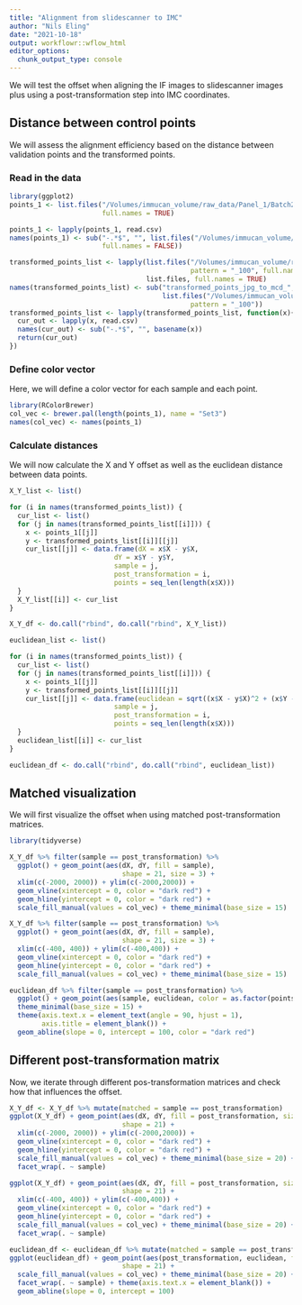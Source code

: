 ```yaml
---
title: "Alignment from slidescanner to IMC"
author: "Nils Eling"
date: "2021-10-18"
output: workflowr::wflow_html
editor_options:
  chunk_output_type: console
---
```


We will test the offset when aligning the IF images to slidescanner images
plus using a post-transformation step into IMC coordinates.

## Distance between control points

We will assess the alignment efficiency based on the distance between validation
points and the transformed points.

### Read in the data

```r
library(ggplot2)
points_1 <- list.files("/Volumes/immucan_volume/raw_data/Panel_1/Batch20210304_workflow_paper/IF_regions_validations/validation_points_mcd/",
                       full.names = TRUE)

points_1 <- lapply(points_1, read.csv)
names(points_1) <- sub("-.*$", "", list.files("/Volumes/immucan_volume/raw_data/Panel_1/Batch20210304_workflow_paper/IF_regions_validations/validation_points_mcd/",
                       full.names = FALSE))

transformed_points_list <- lapply(list.files("/Volumes/immucan_volume/raw_data/Panel_1/Batch20210304_workflow_paper/IF_regions_validations/",
                                             pattern = "_100", full.names = TRUE),
                                  list.files, full.names = TRUE)
names(transformed_points_list) <- sub("transformed_points_jpg_to_mcd_", "",
                                      list.files("/Volumes/immucan_volume/raw_data/Panel_1/Batch20210304_workflow_paper/IF_regions_validations/",
                                             pattern = "_100"))
transformed_points_list <- lapply(transformed_points_list, function(x){
  cur_out <- lapply(x, read.csv)
  names(cur_out) <- sub("-.*$", "", basename(x))
  return(cur_out)
})
```

### Define color vector

Here, we will define a color vector for each sample and each point.

```r
library(RColorBrewer)
col_vec <- brewer.pal(length(points_1), name = "Set3")
names(col_vec) <- names(points_1)
```

### Calculate distances

We will now calculate the X and Y offset as well as the euclidean distance between
data points.

```r
X_Y_list <- list()

for (i in names(transformed_points_list)) {
  cur_list <- list()
  for (j in names(transformed_points_list[[i]])) {
    x <- points_1[[j]]
    y <- transformed_points_list[[i]][[j]]
    cur_list[[j]] <- data.frame(dX = x$X - y$X,
                          dY = x$Y - y$Y,
                          sample = j,
                          post_transformation = i,
                          points = seq_len(length(x$X)))
  }
  X_Y_list[[i]] <- cur_list
}

X_Y_df <- do.call("rbind", do.call("rbind", X_Y_list))
```

```r
euclidean_list <- list()

for (i in names(transformed_points_list)) {
  cur_list <- list()
  for (j in names(transformed_points_list[[i]])) {
    x <- points_1[[j]]
    y <- transformed_points_list[[i]][[j]]
    cur_list[[j]] <- data.frame(euclidean = sqrt((x$X - y$X)^2 + (x$Y - y$Y)^2),
                          sample = j,
                          post_transformation = i,
                          points = seq_len(length(x$X)))
  }
  euclidean_list[[i]] <- cur_list
}

euclidean_df <- do.call("rbind", do.call("rbind", euclidean_list))
```

## Matched visualization

We will first visualize the offset when using matched post-transformation matrices.

```r
library(tidyverse)

X_Y_df %>% filter(sample == post_transformation) %>%
  ggplot() + geom_point(aes(dX, dY, fill = sample), 
                            shape = 21, size = 3) + 
  xlim(c(-2000, 2000)) + ylim(c(-2000,2000)) + 
  geom_vline(xintercept = 0, color = "dark red") + 
  geom_hline(yintercept = 0, color = "dark red") + 
  scale_fill_manual(values = col_vec) + theme_minimal(base_size = 15)

X_Y_df %>% filter(sample == post_transformation) %>%
  ggplot() + geom_point(aes(dX, dY, fill = sample), 
                            shape = 21, size = 3) + 
  xlim(c(-400, 400)) + ylim(c(-400,400)) + 
  geom_vline(xintercept = 0, color = "dark red") + 
  geom_hline(yintercept = 0, color = "dark red") + 
  scale_fill_manual(values = col_vec) + theme_minimal(base_size = 15)
```

```r
euclidean_df %>% filter(sample == post_transformation) %>%
  ggplot() + geom_point(aes(sample, euclidean, color = as.factor(points))) +
  theme_minimal(base_size = 15) +
  theme(axis.text.x = element_text(angle = 90, hjust = 1),
        axis.title = element_blank()) + 
  geom_abline(slope = 0, intercept = 100, color = "dark red") 
```

## Different post-transformation matrix

Now, we iterate through different pos-transformation matrices and check how that 
influences the offset.

```r
X_Y_df <- X_Y_df %>% mutate(matched = sample == post_transformation)
ggplot(X_Y_df) + geom_point(aes(dX, dY, fill = post_transformation, size = matched), 
                            shape = 21) + 
  xlim(c(-2000, 2000)) + ylim(c(-2000,2000)) + 
  geom_vline(xintercept = 0, color = "dark red") + 
  geom_hline(yintercept = 0, color = "dark red") + 
  scale_fill_manual(values = col_vec) + theme_minimal(base_size = 20) + 
  facet_wrap(. ~ sample)

ggplot(X_Y_df) + geom_point(aes(dX, dY, fill = post_transformation, size = matched), 
                            shape = 21) + 
  xlim(c(-400, 400)) + ylim(c(-400,400)) + 
  geom_vline(xintercept = 0, color = "dark red") + 
  geom_hline(yintercept = 0, color = "dark red") + 
  scale_fill_manual(values = col_vec) + theme_minimal(base_size = 20) + 
  facet_wrap(. ~ sample)
```

```r
euclidean_df <- euclidean_df %>% mutate(matched = sample == post_transformation)
ggplot(euclidean_df) + geom_point(aes(post_transformation, euclidean, fill = post_transformation, size = matched), 
                            shape = 21) + 
  scale_fill_manual(values = col_vec) + theme_minimal(base_size = 20) + 
  facet_wrap(. ~ sample) + theme(axis.text.x = element_blank()) +
  geom_abline(slope = 0, intercept = 100)
```



